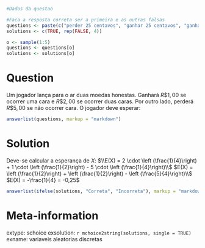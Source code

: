 ```r
#Dados da questao

#Faca a resposta correta ser a primeira e as outras falsas
questions <- paste(c("perder 25 centavos", "ganhar 25 centavos", "ganhar 50 centavos", "perder 50 centavos", "perder 75 centavos"))
solutions <- c(TRUE, rep(FALSE, 4))

o <- sample(1:5)
questions <- questions[o]
solutions <- solutions[o]
```

Question
========
Um jogador lança para o ar duas moedas honestas. Ganhará $R\$1,00$ se ocorrer uma cara e $R\$2,00$ se ocorrer duas caras. Por outro lado, perderá $R\$5,00$ se não ocorrer cara. O jogador deve esperar:


```r
answerlist(questions, markup = "markdown")
```

Solution
========
Deve-se calcular a esperança de $X$:
$\\E(X) = 2 \cdot \left (\frac{1}{4}\right) + 1 \cdot \left (\frac{1}{2}\right) - 5 \cdot \left (\frac{1}{4}\right)\\$
$E(X) = \left (\frac{1}{2}\right) + \left (\frac{1}{2}\right) - \left (\frac{5}{4}\right)\\$
$E(X) = -\frac{1}{4} = -0,25$


```r
answerlist(ifelse(solutions, "Correta", "Incorreta"), markup = "markdown")
```

Meta-information
================
extype: schoice
exsolution: `r mchoice2string(solutions, single = TRUE)`
exname: variaveis aleatorias discretas